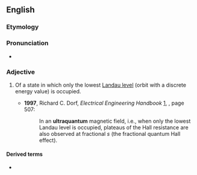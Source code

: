 ==English==

===Etymology===
{{prefix|en|ultra|quantum}}

===Pronunciation===
* {{IPA|ˌɔltɹəˈkwɑntʌm|lang=en}}

===Adjective===
{{en-adj|-}}

# {{lb|en|physics}} Of a state in which only the lowest [[Landau level]] (orbit with a discrete energy value) is occupied.
#* '''1997''', Richard C. Dorf, ''Electrical Engineering Handbook'' [http://books.google.com/books?id=qP7HvuakLgEC], {{ISBN|0849385741}}, page 507:
#*: In an '''ultraquantum''' magnetic field, i.e., when only the lowest Landau level is occupied, plateaus of the Hall resistance are also observed at fractional ''s'' (the fractional quantum Hall effect).

====Derived terms====
* {{l|en|ultraquantum limit}}